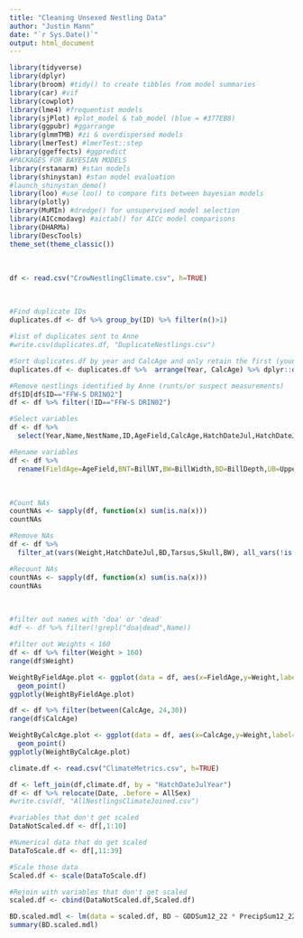 ```yaml
---
title: "Cleaning Unsexed Nestling Data"
author: "Justin Mann"
date: "`r Sys.Date()`"
output: html_document
---
```


```r
library(tidyverse)
library(dplyr)
library(broom) #tidy() to create tibbles from model summaries
library(car) #vif
library(cowplot)
library(lme4) #frequentist models  
library(sjPlot) #plot_model & tab_model (blue = #377EB8)
library(ggpubr) #ggarrange
library(glmmTMB) #zi & overdispersed models
library(lmerTest) #lmerTest::step
library(ggeffects) #ggpredict
#PACKAGES FOR BAYESIAN MODELS
library(rstanarm) #stan models
library(shinystan) #stan model evaluation
#launch_shinystan_demo()
library(loo) #use loo() to compare fits between bayesian models
library(plotly)
library(MuMIn) #dredge() for unsupervised model selection
library(AICcmodavg) #aictab() for AICc model comparisons
library(DHARMa)
library(DescTools)
theme_set(theme_classic())
```
<br>

```r
df <- read.csv("CrowNestlingClimate.csv", h=TRUE)
```
<br>

```r
#Find duplicate IDs 
duplicates.df <- df %>% group_by(ID) %>% filter(n()>1)

#list of duplicates sent to Anne
#write.csv(duplicates.df, "DuplicateNestlings.csv")

#Sort duplicates.df by year and CalcAge and only retain the first (youngest) observation
duplicates.df <- duplicates.df %>%  arrange(Year, CalcAge) %>% dplyr::distinct(Name, .keep_all = TRUE)

#Remove nestlings identified by Anne (runts/or suspect measurements)
df$ID[df$ID=="FFW-S DRIN02"]
df <- df %>% filter(!ID=="FFW-S DRIN02")
```


```r
#Select variables
df <- df %>% 
  select(Year,Name,NestName,ID,AgeField,CalcAge,HatchDateJul,HatchDateJulYear,AllSex,BillNT,BillWidth,BillDepth,TEC,Head,UpperBill,UBillSurface,TotBillSurface,Skull,Tarsus,Weight)

#Rename variables
df <- df %>% 
  rename(FieldAge=AgeField,BNT=BillNT,BW=BillWidth,BD=BillDepth,UB=UpperBill,UBS=UBillSurface,TBS=TotBillSurface)
```
<br>

```r
#Count NAs
countNAs <- sapply(df, function(x) sum(is.na(x)))
countNAs
```

```r
#Remove NAs
df <- df %>% 
  filter_at(vars(Weight,HatchDateJul,BD,Tarsus,Skull,BW), all_vars(!is.na(.)))

#Recount NAs
countNAs <- sapply(df, function(x) sum(is.na(x)))
countNAs
```
<br> 

```r
#filter out names with 'doa' or 'dead'
#df <- df %>% filter(!grepl("doa|dead",Name))

#filter out Weights < 160 
df <- df %>% filter(Weight > 160)
range(df$Weight)
```


```r
WeightByFieldAge.plot <- ggplot(data = df, aes(x=FieldAge,y=Weight,label=ID,color=HatchDateJul))+
  geom_point()
ggplotly(WeightByFieldAge.plot)
```


```r
df <- df %>% filter(between(CalcAge, 24,30))
range(df$CalcAge)
```


```r
WeightByCalcAge.plot <- ggplot(data = df, aes(x=CalcAge,y=Weight,label=ID))+
  geom_point()
ggplotly(WeightByCalcAge.plot)
```


```r
climate.df <- read.csv("ClimateMetrics.csv", h=TRUE)
```


```r
df <- left_join(df,climate.df, by = "HatchDateJulYear")
df <- df %>% relocate(Date, .before = AllSex)
#write.csv(df, "AllNestlingsClimateJoined.csv")
```

```r
#variables that don't get scaled 
DataNotScaled.df <- df[,1:10]

#Numerical data that do get scaled
DataToScale.df <- df[,11:39]

#Scale those data
Scaled.df <- scale(DataToScale.df)

#Rejoin with variables that don't get scaled
scaled.df <- cbind(DataNotScaled.df,Scaled.df)
```


```r
BD.scaled.mdl <- lm(data = scaled.df, BD ~ GDDSum12_22 * PrecipSum12_22 + Weight + CalcAge)
summary(BD.scaled.mdl)
```

